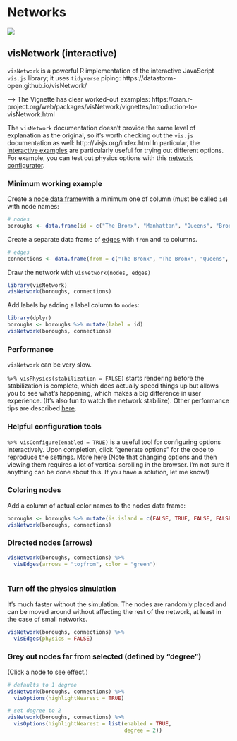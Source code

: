 # Networks {#visnetwork}

![](images/banners/banner_network.png)

<!--## ggnetwork (static)-->

## visNetwork (interactive)

`visNetwork` is a powerful R implementation of the interactive JavaScript `vis.js` library; it uses `tidyverse` piping: https://datastorm-open.github.io/visNetwork/

--> The Vignette has clear worked-out examples: https://cran.r-project.org/web/packages/visNetwork/vignettes/Introduction-to-visNetwork.html


The `visNetwork` documentation doesn't provide the same level of explanation as the original, so it's worth checking out the `vis.js` documentation as well:
http://visjs.org/index.html  In particular, the [interactive examples](http://visjs.org/network_examples.html) are particularly useful for trying out different options. For example, you can test out physics options with this [network configurator](http://visjs.org/examples/network/physics/physicsConfiguration.html). 


### Minimum working example

Create a [node data frame](https://datastorm-open.github.io/visNetwork/nodes.html)with a minimum one of column (must be called `id`) with node names:

```r
# nodes
boroughs <- data.frame(id = c("The Bronx", "Manhattan", "Queens", "Brooklyn", "Staten Island"))
```


Create a separate data frame of [edges](https://datastorm-open.github.io/visNetwork/edges.html) with `from` and `to` columns. 


```r
# edges
connections <- data.frame(from = c("The Bronx", "The Bronx", "Queens", "Queens", "Manhattan", "Brooklyn"), to = c("Manhattan", "Queens", "Brooklyn", "Manhattan", "Brooklyn", "Staten Island"))
```


Draw the network with `visNetwork(nodes, edges)`

```r
library(visNetwork)
visNetwork(boroughs, connections)
```


Add labels by adding a label column to `nodes`:

```r
library(dplyr)
boroughs <- boroughs %>% mutate(label = id)
visNetwork(boroughs, connections)
```



### Performance

`visNetwork` can be very slow. 

`%>% visPhysics(stabilization = FALSE)` starts rendering before the stabilization is complete, which does actually speed things up but allows you to see what's happening, which makes a big difference in user experience.  (It's also fun to watch the network stabilize).  Other performance tips are described [here](https://datastorm-open.github.io/visNetwork/performance.html).
  
### Helpful configuration tools  
  
`%>% visConfigure(enabled = TRUE)` is a useful tool for configuring options interactively.  Upon completion, click "generate options" for the code to reproduce the settings. More [here](https://datastorm-open.github.io/visNetwork/configure.html) (Note that changing options and then viewing them requires a lot of vertical scrolling in the browser.  I'm not sure if anything can be done about this. If you have a solution, let me know!)
  
### Coloring nodes

Add a column of actual color names to the nodes data frame:

```r
boroughs <- boroughs %>% mutate(is.island = c(FALSE, TRUE, FALSE, FALSE, TRUE)) %>% mutate(color = ifelse(is.island, "blue", "yellow"))
visNetwork(boroughs, connections)
```

### Directed nodes (arrows)

```r
visNetwork(boroughs, connections) %>% 
  visEdges(arrows = "to;from", color = "green")
  
```

### Turn off the physics simulation

It's much faster without the simulation. The nodes are randomly placed and can be moved around without affecting the rest of the network, at least in the case of small networks.

```r
visNetwork(boroughs, connections) %>% 
  visEdges(physics = FALSE)
```

### Grey out nodes far from selected (defined by "degree")

(Click a node to see effect.)

```r
# defaults to 1 degree
visNetwork(boroughs, connections) %>% 
  visOptions(highlightNearest = TRUE)

# set degree to 2
visNetwork(boroughs, connections) %>% 
  visOptions(highlightNearest = list(enabled = TRUE, 
                                     degree = 2))
```

